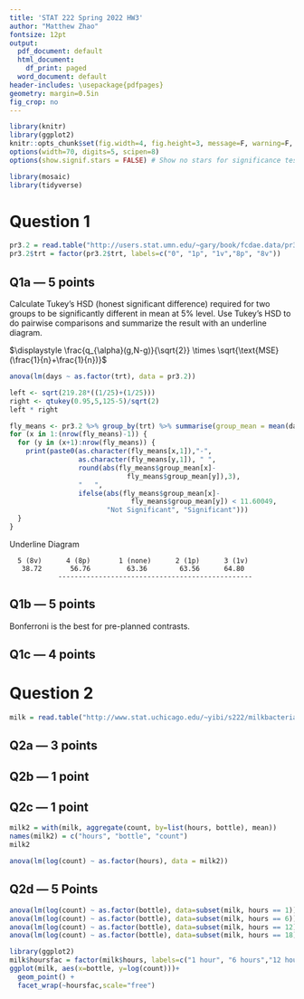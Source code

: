 ```yaml
---
title: 'STAT 222 Spring 2022 HW3'
author: "Matthew Zhao"
fontsize: 12pt
output:
  pdf_document: default
  html_document:
    df_print: paged
  word_document: default
header-includes: \usepackage{pdfpages}
geometry: margin=0.5in
fig_crop: no
---
```


```r
library(knitr)
library(ggplot2)
knitr::opts_chunk$set(fig.width=4, fig.height=3, message=F, warning=F, collapse=TRUE)
options(width=70, digits=5, scipen=8)
options(show.signif.stars = FALSE) # Show no stars for significance tests
```
```r
library(mosaic)
library(tidyverse)
```

# Question 1

```r
pr3.2 = read.table("http://users.stat.umn.edu/~gary/book/fcdae.data/pr3.2",h=T)
pr3.2$trt = factor(pr3.2$trt, labels=c("0", "1p", "1v","8p", "8v"))
```

## Q1a --- 5 points

Calculate Tukey's HSD (honest significant difference) required for 
two groups to be significantly different in mean at 5% level. 
Use Tukey's HSD to do pairwise comparisons and summarize the result with an underline diagram.

$\displaystyle \frac{q_{\alpha}(g,N-g)}{\sqrt{2}} \times \sqrt{\text{MSE}(\frac{1}{n}+\frac{1}{n})}$

```r
anova(lm(days ~ as.factor(trt), data = pr3.2))
```


```r
left <- sqrt(219.28*((1/25)+(1/25)))
right <- qtukey(0.95,5,125-5)/sqrt(2)
left * right
```
```r
fly_means <- pr3.2 %>% group_by(trt) %>% summarise(group_mean = mean(days))
for (x in 1:(nrow(fly_means)-1)) {
  for (y in (x+1):nrow(fly_means)) {
    print(paste0(as.character(fly_means[x,1]),"-",
                 as.character(fly_means[y,1]), " ",
                 round(abs(fly_means$group_mean[x]-
                             fly_means$group_mean[y]),3),
                 "   ",
                 ifelse(abs(fly_means$group_mean[x]-
                              fly_means$group_mean[y]) < 11.60049,
                        "Not Significant", "Significant")))
  }
}
```
Underline Diagram
```
  5 (8v)      4 (8p)       1 (none)      2 (1p)      3 (1v)
   38.72       56.76         63.36        63.56      64.80
            ------------------------------------------------
```

## Q1b --- 5 points
Bonferroni is the best for pre-planned contrasts.




## Q1c --- 4 points




# Question 2

```r
milk = read.table("http://www.stat.uchicago.edu/~yibi/s222/milkbacteria.txt", h=T)
```

## Q2a --- 3 points



## Q2b --- 1 point



## Q2c --- 1 point


```r
milk2 = with(milk, aggregate(count, by=list(hours, bottle), mean))
names(milk2) = c("hours", "bottle", "count")
milk2
```

```r
anova(lm(log(count) ~ as.factor(hours), data = milk2))
```



## Q2d --- 5 Points


```r
anova(lm(log(count) ~ as.factor(bottle), data=subset(milk, hours == 1)))
anova(lm(log(count) ~ as.factor(bottle), data=subset(milk, hours == 6)))
anova(lm(log(count) ~ as.factor(bottle), data=subset(milk, hours == 12)))
anova(lm(log(count) ~ as.factor(bottle), data=subset(milk, hours == 18)))
```

```r
library(ggplot2)
milk$hoursfac = factor(milk$hours, labels=c("1 hour", "6 hours","12 hours","18 hours"))
ggplot(milk, aes(x=bottle, y=log(count)))+
  geom_point() +
  facet_wrap(~hoursfac,scale="free")
```


